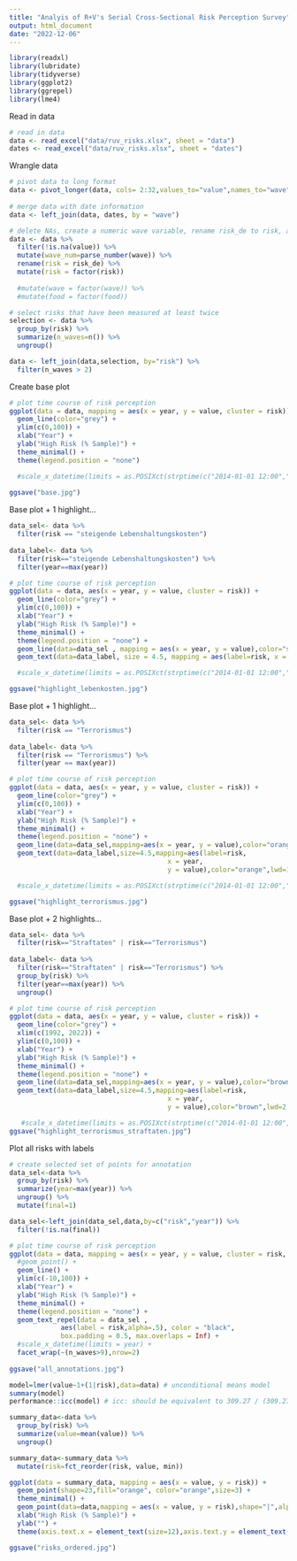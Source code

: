 ```yaml
---
title: "Analyis of R+V's Serial Cross-Sectional Risk Perception Survey"
output: html_document
date: "2022-12-06"
---
```



```r
library(readxl)
library(lubridate)
library(tidyverse)
library(ggplot2)
library(ggrepel)
library(lme4)
```

Read in data 
```r
# read in data
data <- read_excel("data/ruv_risks.xlsx", sheet = "data")
dates <- read_excel("data/ruv_risks.xlsx", sheet = "dates")
```

Wrangle data 
```r
# pivot data to long format
data <- pivot_longer(data, cols= 2:32,values_to="value",names_to="wave")
 
# merge data with date information
data <- left_join(data, dates, by = "wave")

# delete NAs, create a numeric wave variable, rename risk_de to risk, and transform txt variables into factors
data <- data %>% 
  filter(!is.na(value)) %>% 
  mutate(wave_num=parse_number(wave)) %>% 
  rename(risk = risk_de) %>% 
  mutate(risk = factor(risk))
  
  #mutate(wave = factor(wave)) %>% 
  #mutate(food = factor(food))

# select risks that have been measured at least twice
selection <- data %>% 
  group_by(risk) %>% 
  summarize(n_waves=n()) %>% 
  ungroup()

data <- left_join(data,selection, by="risk") %>% 
  filter(n_waves > 2)

```

Create base plot 

```r


# plot time course of risk perception
ggplot(data = data, mapping = aes(x = year, y = value, cluster = risk)) + 
  geom_line(color="grey") +
  ylim(c(0,100)) +
  xlab("Year") + 
  ylab("High Risk (% Sample)") + 
  theme_minimal() +
  theme(legend.position = "none")

  #scale_x_datetime(limits = as.POSIXct(strptime(c("2014-01-01 12:00","2025-12-01 12:00"), format = "%Y-%m-%d %H:%M"))) 
   
ggsave("base.jpg")
```

Base plot + 1 highlight... 

```r

data_sel<- data %>% 
  filter(risk == "steigende Lebenshaltungskosten")
  
data_label<- data %>% 
  filter(risk=="steigende Lebenshaltungskosten") %>% 
  filter(year==max(year))

# plot time course of risk perception
ggplot(data = data, aes(x = year, y = value, cluster = risk)) + 
  geom_line(color="grey") +
  ylim(c(0,100)) +
  xlab("Year") + 
  ylab("High Risk (% Sample)") + 
  theme_minimal() +
  theme(legend.position = "none") +
  geom_line(data=data_sel , mapping = aes(x = year, y = value),color="skyblue",linewidth=2) +
  geom_text(data=data_label, size = 4.5, mapping = aes(label=risk, x = year, y = value), color="skyblue",lwd = 1.5, hjust = 1, vjust = 0, nudge_y = 10) 

  #scale_x_datetime(limits = as.POSIXct(strptime(c("2014-01-01 12:00","2025-12-01 12:00"), format = "%Y-%m-%d %H:%M"))) +

ggsave("highlight_lebenkosten.jpg")
```

Base plot + 1 highlight... 

```r

data_sel<- data %>% 
  filter(risk == "Terrorismus")
  
data_label<- data %>% 
  filter(risk == "Terrorismus") %>% 
  filter(year == max(year))

# plot time course of risk perception
ggplot(data = data, aes(x = year, y = value, cluster = risk)) + 
  geom_line(color="grey") +
  ylim(c(0,100)) +
  xlab("Year") + 
  ylab("High Risk (% Sample)") + 
  theme_minimal() +
  theme(legend.position = "none") +
  geom_line(data=data_sel,mapping=aes(x = year, y = value),color="orange",linewidth=2) +
  geom_text(data=data_label,size=4.5,mapping=aes(label=risk,
                                        x = year, 
                                        y = value),color="orange",lwd=1.5,hjust=1, vjust = 0, nudge_y = 40) 

  #scale_x_datetime(limits = as.POSIXct(strptime(c("2014-01-01 12:00","2025-12-01 12:00"), format = "%Y-%m-%d %H:%M"))) 

ggsave("highlight_terrorismus.jpg")
```


Base plot + 2 highlights... 

```r

data_sel<- data %>% 
  filter(risk=="Straftaten" | risk=="Terrorismus")
  
data_label<- data %>% 
  filter(risk=="Straftaten" | risk=="Terrorismus") %>% 
  group_by(risk) %>% 
  filter(year==max(year)) %>% 
  ungroup()

# plot time course of risk perception
ggplot(data = data, aes(x = year, y = value, cluster = risk)) + 
  geom_line(color="grey") +
  xlim(c(1992, 2022)) +
  ylim(c(0,100)) +
  xlab("Year") + 
  ylab("High Risk (% Sample)") + 
  theme_minimal() +
  theme(legend.position = "none") +
  geom_line(data=data_sel,mapping=aes(x = year, y = value),color="brown",linewidth=2) +
  geom_text(data=data_label,size=4.5,mapping=aes(label=risk,
                                        x = year, 
                                        y = value),color="brown",lwd=2,hjust=0, vjust = 1, nudge_x = -10, nudge_y = 15) 

   #scale_x_datetime(limits = as.POSIXct(strptime(c("2014-01-01 12:00","2025-12-01 12:00"), format = "%Y-%m-%d %H:%M"))) +
ggsave("highlight_terrorismus_straftaten.jpg")
```

Plot all risks with labels
```r

# create selected set of points for annotation
data_sel<-data %>% 
  group_by(risk) %>% 
  summarize(year=max(year)) %>% 
  ungroup() %>% 
  mutate(final=1)

data_sel<-left_join(data_sel,data,by=c("risk","year")) %>% 
  filter(!is.na(final)) 

# plot time course of risk perception
ggplot(data = data, mapping = aes(x = year, y = value, cluster = risk, color=risk)) + 
  #geom_point() + 
  geom_line() +
  ylim(c(-10,100)) +
  xlab("Year") + 
  ylab("High Risk (% Sample)") + 
  theme_minimal() +
  theme(legend.position = "none") +
  geom_text_repel(data = data_sel , 
             aes(label = risk,alpha=.5), color = "black",
             box.padding = 0.5, max.overlaps = Inf) +
  #scale_x_datetime(limits = year) +
  facet_wrap(~(n_waves>9),nrow=2)
   
ggsave("all_annotations.jpg")
```


```r

model=lmer(value~1+(1|risk),data=data) # unconditional means model 
summary(model)
performance::icc(model) # icc: should be equivalent to 309.27 / (309.27+69.87)

```

```r

summary_data<-data %>% 
  group_by(risk) %>% 
  summarize(value=mean(value)) %>% 
  ungroup()

summary_data<-summary_data %>% 
  mutate(risk=fct_reorder(risk, value, min))

ggplot(data = summary_data, mapping = aes(x = value, y = risk)) + 
  geom_point(shape=23,fill="orange", color="orange",size=3) +
  theme_minimal() +
  geom_point(data=data,mapping = aes(x = value, y = risk),shape="|",alpha=.4,size=2) +
  xlab("High Risk (% Sample)") + 
  ylab("") +
  theme(axis.text.x = element_text(size=12),axis.text.y = element_text(size=12))

ggsave("risks_ordered.jpg")
```

